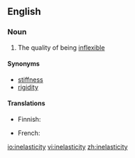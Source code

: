 ==English==

===Noun===
{{en-noun|-}}

# The quality of being [[inflexible]]

====Synonyms====
* [[stiffness]]
* [[rigidity]]

====Translations====
{{trans-top|quality of not being elastic}}
* Finnish: {{t-|fi|epäelastisuus}}
{{trans-mid}}
* French: {{t+|fr|inélasticité|f}}
{{trans-bottom}}

[[io:inelasticity]]
[[vi:inelasticity]]
[[zh:inelasticity]]